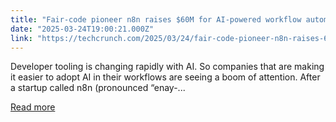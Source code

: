 ```yaml
---
title: "Fair-code pioneer n8n raises $60M for AI-powered workflow automation"
date: "2025-03-24T19:00:21.000Z"
link: "https://techcrunch.com/2025/03/24/fair-code-pioneer-n8n-raises-60m-for-ai-powered-workflow-automation/"
---
```


Developer tooling is changing rapidly with AI. So companies that are making it easier to adopt AI in their workflows are seeing a boom of attention. After a startup called n8n (pronounced &#8220;enay-...

[Read more](https://techcrunch.com/2025/03/24/fair-code-pioneer-n8n-raises-60m-for-ai-powered-workflow-automation/)
